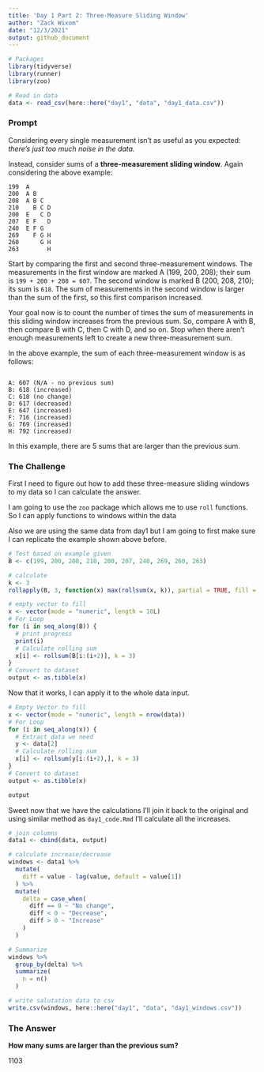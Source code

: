 ```yaml
---
title: 'Day 1 Part 2: Three-Measure Sliding Window'
author: "Zack Wixom"
date: "12/3/2021"
output: github_document
---
```


```r
# Packages
library(tidyverse)
library(runner)
library(zoo)

# Read in data
data <- read_csv(here::here("day1", "data", "day1_data.csv"))
```

### Prompt

Considering every single measurement isn't as useful as you expected: *there's just too much noise in the data.*

Instead, consider sums of a **three-measurement sliding window**. Again considering the above example:

```
199  A      
200  A B    
208  A B C  
210    B C D
200  E   C D
207  E F   D
240  E F G  
269    F G H
260      G H
263        H

```

Start by comparing the first and second three-measurement windows. The measurements in the first window are marked A (199, 200, 208); their sum is `199 + 200 + 208 = 607`. The second window is marked B (200, 208, 210); its sum is `618`. The sum of measurements in the second window is larger than the sum of the first, so this first comparison increased.

Your goal now is to count the number of times the sum of measurements in this sliding window increases from the previous sum. So, compare A with B, then compare B with C, then C with D, and so on. Stop when there aren't enough measurements left to create a new three-measurement sum.

In the above example, the sum of each three-measurement window is as follows:

```

A: 607 (N/A - no previous sum)
B: 618 (increased)
C: 618 (no change)
D: 617 (decreased)
E: 647 (increased)
F: 716 (increased)
G: 769 (increased)
H: 792 (increased)

```
In this example, there are 5 sums that are larger than the previous sum.


### The Challenge

First I need to figure out how to add these three-measure sliding windows to my data so I can calculate the answer.

I am going to use the `zoo` package which allows me to use `roll` functions. So I can apply functions to windows within the data

Also we are using the same data from day1 but I am going to first make sure I can replicate the example shown above before.

```r
# Test based on example given
B <- c(199, 200, 208, 210, 200, 207, 240, 269, 260, 263)

# calculate
k <- 3
rollapply(B, 3, function(x) max(rollsum(x, k)), partial = TRUE, fill = NA)

# empty vector to fill
x <- vector(mode = "numeric", length = 10L)
# For Loop
for (i in seq_along(B)) {
  # print progress
  print(i)
  # Calculate rolling sum
  x[i] <- rollsum(B[i:(i+2)], k = 3)
}
# Convert to dataset
output <- as.tibble(x)

```

Now that it works, I can apply it to the whole data input.

```r

# Empty Vector to fill
x <- vector(mode = "numeric", length = nrow(data))
# For Loop
for (i in seq_along(x)) {
  # Extract data we need
  y <- data[2]
  # Calculate rolling sum
  x[i] <- rollsum(y[i:(i+2),], k = 3)
}
# Convert to dataset
output <- as.tibble(x)

output

```

Sweet now that we have the calculations I'll join it back to the original and using similar method as `day1_code.Rmd` I'll calculate all the increases.

```r
# join columns
data1 <- cbind(data, output)

# calculate increase/decrease
windows <- data1 %>% 
  mutate(
    diff = value - lag(value, default = value[1])
  ) %>% 
  mutate(
    delta = case_when(
      diff == 0 ~ "No change",
      diff < 0 ~ "Decrease",
      diff > 0 ~ "Increase"
    )
  )

# Summarize
windows %>% 
  group_by(delta) %>% 
  summarize(
    n = n()
  )

# write salutation data to csv
write.csv(windows, here::here("day1", "data", "day1_windows.csv"))

```

### The Answer

**How many sums are larger than the previous sum?**

1103


